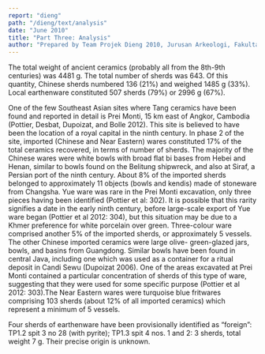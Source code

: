 ```yaml
---
report: "dieng"
path: "/dieng/text/analysis"
date: "June 2010"
title: "Part Three: Analysis"
author: "Prepared by Team Projek Dieng 2010, Jurusan Arkeologi, Fakultas Ilmu Budaya, and Universitas Gadjah Mada. Translated by Goh Geok Yian and John N. Miksic. Editors: Mahirta Sasongko, Goh Geok Yian, Widya Nayati, and John N. Miksic"
---
```



The total weight of ancient ceramics (probably all from the 8th-9th centuries) was 4481 g. The total number of sherds was 643. Of this quantity, Chinese sherds numbered 136 (21%) and weighed 1485 g (33%). Local earthenware constituted 507 sherds (79%) or 2996 g (67%).<FootnoteCallout id="1" />

One of the few Southeast Asian sites where Tang ceramics have been found and reported in detail is Prei Monti, 15 km east of Angkor, Cambodia (Pottier, Desbat, Dupoizat, and Bolle 2012). This site is believed to have been the location of a royal capital in the ninth century. In phase 2 of the site, imported (Chinese and Near Eastern) wares constituted 17% of the total ceramics recovered, in terms of number of sherds. The majority of the Chinese wares were white bowls with broad flat bi bases from Hebei and Henan, similar to bowls found on the Belitung shipwreck, and also at Siraf, a Persian port of the ninth century. About 8% of the imported sherds belonged to approximately 11 objects (bowls and kendis) made of stoneware from Changsha. Yue ware was rare in the Prei Monti excavation, only three pieces having been identified (Pottier et al: 302).  It is possible that this rarity signifies a date in the early ninth century, before large-scale export of Yue ware began (Pottier et al 2012: 304), but this situation may be due to a Khmer preference for white porcelain over green. Three-colour ware comprised another 5% of the imported sherds, or approximately 5 vessels. The other Chinese imported ceramics were large olive- green-glazed jars, bowls, and basins from Guangdong. Similar bowls have been found in central Java, including one which was used as a container for a ritual deposit in Candi Sewu (Dupoizat 2006).  One of the areas excavated at Prei Monti contained a particular concentration of sherds of this type of ware, suggesting that they were used for some specific purpose (Pottier et al  2012: 303).The Near Eastern wares were turquoise blue fritwares comprising 103 sherds (about 12% of all imported ceramics) which represent a minimum of 5 vessels.

<Footnote id="1">Four sherds of earthenware have been provisionally identified as “foreign”: TP1.2 spit 3 no 28 (with pyrite); TP1.3 spit 4 nos. 1 and 2: 3 sherds, total weight 7 g. Their precise origin is unknown.</Footnote>